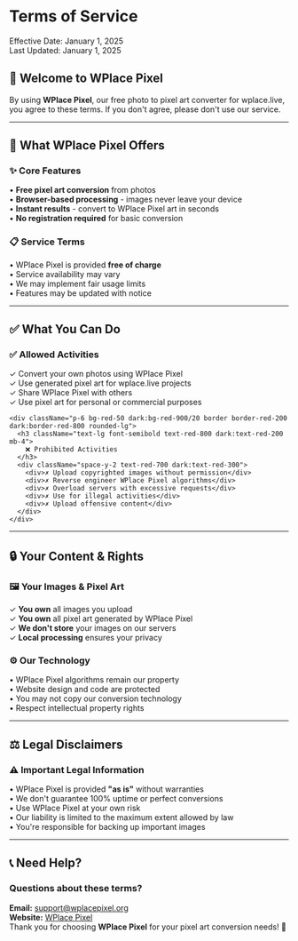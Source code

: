 

# Terms of Service

<div className="not-prose mb-8 p-6 bg-muted/30 rounded-lg border border-border">
  <div className="flex items-center gap-3 mb-3">
    <div className="w-3 h-3 bg-green-500 rounded-full"></div>
    <span className="font-semibold text-foreground">Effective Date: January 1, 2025</span>
  </div>
  <div className="flex items-center gap-3">
    <div className="w-3 h-3 bg-blue-500 rounded-full"></div>
    <span className="font-semibold text-foreground">Last Updated: January 1, 2025</span>
  </div>
</div>

## 🎯 Welcome to WPlace Pixel

By using **WPlace Pixel**, our free photo to pixel art converter for wplace.live, you agree to these terms. If you don't agree, please don't use our service.

---

## 🚀 What WPlace Pixel Offers

<div className="not-prose grid md:grid-cols-2 gap-6 my-8">
  <div className="p-6 bg-card border border-border rounded-lg">
    <h3 className="text-lg font-semibold text-foreground mb-4 flex items-center gap-2">
      ✨ Core Features
    </h3>
    <div className="space-y-2 text-muted-foreground">
      <div>• <strong className="text-foreground">Free pixel art conversion</strong> from photos</div>
      <div>• <strong className="text-foreground">Browser-based processing</strong> - images never leave your device</div>
      <div>• <strong className="text-foreground">Instant results</strong> - convert to WPlace Pixel art in seconds</div>
      <div>• <strong className="text-foreground">No registration required</strong> for basic conversion</div>
    </div>
  </div>

  <div className="p-6 bg-card border border-border rounded-lg">
    <h3 className="text-lg font-semibold text-foreground mb-4 flex items-center gap-2">
      📋 Service Terms
    </h3>
    <div className="space-y-2 text-muted-foreground">
      <div>• WPlace Pixel is provided <strong className="text-foreground">free of charge</strong></div>
      <div>• Service availability may vary</div>
      <div>• We may implement fair usage limits</div>
      <div>• Features may be updated with notice</div>
    </div>
  </div>
</div>

---

## ✅ What You Can Do

<div className="not-prose my-8">
  <div className="grid md:grid-cols-2 gap-6">
    <div className="p-6 bg-green-50 dark:bg-green-900/20 border border-green-200 dark:border-green-800 rounded-lg">
      <h3 className="text-lg font-semibold text-green-800 dark:text-green-200 mb-4">
        ✅ Allowed Activities
      </h3>
      <div className="space-y-2 text-green-700 dark:text-green-300">
        <div>✓ Convert your own photos using WPlace Pixel</div>
        <div>✓ Use generated pixel art for wplace.live projects</div>
        <div>✓ Share WPlace Pixel with others</div>
        <div>✓ Use pixel art for personal or commercial purposes</div>
      </div>
    </div>

    <div className="p-6 bg-red-50 dark:bg-red-900/20 border border-red-200 dark:border-red-800 rounded-lg">
      <h3 className="text-lg font-semibold text-red-800 dark:text-red-200 mb-4">
        ❌ Prohibited Activities
      </h3>
      <div className="space-y-2 text-red-700 dark:text-red-300">
        <div>✗ Upload copyrighted images without permission</div>
        <div>✗ Reverse engineer WPlace Pixel algorithms</div>
        <div>✗ Overload servers with excessive requests</div>
        <div>✗ Use for illegal activities</div>
        <div>✗ Upload offensive content</div>
      </div>
    </div>
  </div>
</div>

---

## 🔒 Your Content & Rights

<div className="not-prose grid md:grid-cols-2 gap-6 my-8">
  <div className="p-6 bg-blue-50 dark:bg-blue-900/20 border border-blue-200 dark:border-blue-800 rounded-lg">
    <h3 className="text-lg font-semibold text-blue-800 dark:text-blue-200 mb-4">
      🖼️ Your Images & Pixel Art
    </h3>
    <div className="space-y-2 text-blue-700 dark:text-blue-300">
      <div>✓ <strong>You own</strong> all images you upload</div>
      <div>✓ <strong>You own</strong> all pixel art generated by WPlace Pixel</div>
      <div>✓ <strong>We don't store</strong> your images on our servers</div>
      <div>✓ <strong>Local processing</strong> ensures your privacy</div>
    </div>
  </div>

  <div className="p-6 bg-purple-50 dark:bg-purple-900/20 border border-purple-200 dark:border-purple-800 rounded-lg">
    <h3 className="text-lg font-semibold text-purple-800 dark:text-purple-200 mb-4">
      ⚙️ Our Technology
    </h3>
    <div className="space-y-2 text-purple-700 dark:text-purple-300">
      <div>• WPlace Pixel algorithms remain our property</div>
      <div>• Website design and code are protected</div>
      <div>• You may not copy our conversion technology</div>
      <div>• Respect intellectual property rights</div>
    </div>
  </div>
</div>

---

## ⚖️ Legal Disclaimers

<div className="not-prose my-8 p-6 bg-yellow-50 dark:bg-yellow-900/20 border border-yellow-200 dark:border-yellow-800 rounded-lg">
  <h3 className="text-lg font-semibold text-yellow-800 dark:text-yellow-200 mb-4">
    ⚠️ Important Legal Information
  </h3>
  <div className="space-y-3 text-yellow-700 dark:text-yellow-300">
    <div>• WPlace Pixel is provided <strong>"as is"</strong> without warranties</div>
    <div>• We don't guarantee 100% uptime or perfect conversions</div>
    <div>• Use WPlace Pixel at your own risk</div>
    <div>• Our liability is limited to the maximum extent allowed by law</div>
    <div>• You're responsible for backing up important images</div>
  </div>
</div>

---

## 📞 Need Help?

<div className="not-prose my-8 p-6 bg-primary/5 border border-primary/20 rounded-lg text-center">
  <h3 className="text-xl font-semibold text-foreground mb-4">Questions about these terms?</h3>
  <div className="space-y-2">
    <div><strong>Email:</strong> <a href="mailto:support@wplacepixel.org" className="text-primary hover:underline font-medium">support@wplacepixel.org</a></div>
    <div><strong>Website:</strong> <a href="https://wplacepixel.org" className="text-primary hover:underline font-medium">WPlace Pixel</a></div>
  </div>
</div>

<div className="not-prose mt-12 p-6 bg-muted/50 border border-border rounded-lg text-center">
  <div className="text-lg font-medium text-foreground">
    Thank you for choosing <strong className="text-primary">WPlace Pixel</strong> for your pixel art conversion needs! 🎨
  </div>
</div>
